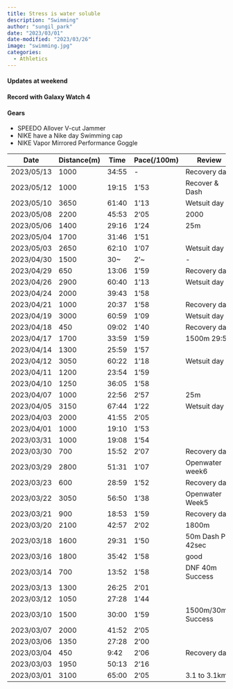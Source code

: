 ---
title: Stress is water soluble
description: "Swimming"
author: "sungil_park"
date: "2023/03/01"
date-modified: "2023/03/26"
image: "swimming.jpg"
categories:
  - Athletics
---

#### Updates at weekend

#### Record with Galaxy Watch 4

#### Gears

-   SPEEDO Allover V-cut Jammer
-   NIKE have a Nike day Swimming cap
-   NIKE Vapor Mirrored Performance Goggle

| Date       | Distance(m) | Time  | Pace(/100m) | Review              |
|------------|-------------|-------|-------------|---------------------|
| 2023/05/13 | 1000        | 34:55 | \-          | Recovery day        |
| 2023/05/12 | 1000        | 19:15 | 1'53        | Recover & Dash      |
| 2023/05/10 | 3650        | 61:40 | 1'13        | Wetsuit day 6       |
| 2023/05/08 | 2200        | 45:53 | 2'05        | 2000                |
| 2023/05/06 | 1400        | 29:16 | 1'24        | 25m                 |
| 2023/05/04 | 1700        | 31:46 | 1'51        |                     |
| 2023/05/03 | 2650        | 62:10 | 1'07        | Wetsuit day 5       |
| 2023/04/30 | 1500        | 30\~  | 2'\~        | \-                  |
| 2023/04/29 | 650         | 13:06 | 1'59        | Recovery day        |
| 2023/04/26 | 2900        | 60:40 | 1'13        | Wetsuit day 4       |
| 2023/04/24 | 2000        | 39:43 | 1'58        |                     |
| 2023/04/21 | 1000        | 20:37 | 1'58        | Recovery day        |
| 2023/04/19 | 3000        | 60:59 | 1'09        | Wetsuit day 3       |
| 2023/04/18 | 450         | 09:02 | 1'40        | Recovery day        |
| 2023/04/17 | 1700        | 33:59 | 1'59        | 1500m 29:56         |
| 2023/04/14 | 1300        | 25:59 | 1'57        |                     |
| 2023/04/12 | 3050        | 60:22 | 1'18        | Wetsuit day 2       |
| 2023/04/11 | 1200        | 23:54 | 1'59        |                     |
| 2023/04/10 | 1250        | 36:05 | 1'58        |                     |
| 2023/04/07 | 1000        | 22:56 | 2'57        | 25m                 |
| 2023/04/05 | 3150        | 67:44 | 1'22        | Wetsuit day 1       |
| 2023/04/03 | 2000        | 41:55 | 2'05        |                     |
| 2023/04/01 | 1000        | 19:10 | 1'53        |                     |
| 2023/03/31 | 1000        | 19:08 | 1'54        |                     |
| 2023/03/30 | 700         | 15:52 | 2'07        | Recovery day        |
| 2023/03/29 | 2800        | 51:31 | 1'07        | Openwater week6     |
| 2023/03/23 | 600         | 28:59 | 1'52        | Recovery day        |
| 2023/03/22 | 3050        | 56:50 | 1'38        | Openwater Week5     |
| 2023/03/21 | 900         | 18:53 | 1'59        | Recovery day        |
| 2023/03/20 | 2100        | 42:57 | 2'02        | 1800m               |
| 2023/03/18 | 1600        | 29:31 | 1'50        | 50m Dash PR 42sec   |
| 2023/03/16 | 1800        | 35:42 | 1'58        | good                |
| 2023/03/14 | 700         | 13:52 | 1'58        | DNF 40m Success     |
| 2023/03/13 | 1300        | 26:25 | 2'01        |                     |
| 2023/03/12 | 1050        | 27:28 | 1'44        |                     |
| 2023/03/10 | 1500        | 30:00 | 1'59        | 1500m/30min Success |
| 2023/03/07 | 2000        | 41:52 | 2'05        |                     |
| 2023/03/06 | 1350        | 27:28 | 2'00        |                     |
| 2023/03/04 | 450         | 9:42  | 2'06        | Recovery day        |
| 2023/03/03 | 1950        | 50:13 | 2'16        |                     |
| 2023/03/01 | 3100        | 65:00 | 2'05        | 3.1 to 3.1km        |
